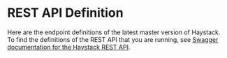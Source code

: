 # REST API Definition

Here are the endpoint definitions of the latest master version of Haystack.
To find the definitions of the REST API that you are running,
see [Swagger documentation for the Haystack REST API](/components/v1.8.0/rest-api#swagger-documentation-for-the-haystack-rest-api).

<div>
    <Swagger />
</div>